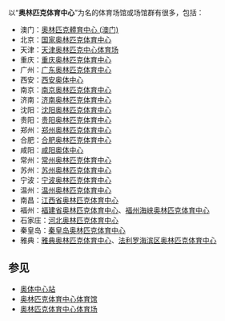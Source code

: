 以“'''奥林匹克体育中心'''”为名的体育场馆或场馆群有很多，包括：
* 澳门：[[奧林匹克體育中心_(澳门)|奧林匹克體育中心 (澳门)]]
* 北京：[[国家奥林匹克体育中心|国家奥林匹克体育中心]]
* 天津：[[天津奥林匹克中心体育场|天津奥林匹克中心体育场]]
* 重庆：[[重庆奥林匹克体育中心|重庆奥林匹克体育中心]]
* 广州：[[广东奥林匹克体育中心|广东奥林匹克体育中心]]
* 西安：[[西安奥体中心|西安奥体中心]]
* 南京：[[南京奥林匹克体育中心|南京奥林匹克体育中心]]
* 济南：[[济南奥林匹克体育中心|济南奥林匹克体育中心]]
* 沈阳：[[沈阳奥林匹克体育中心|沈阳奥林匹克体育中心]]
* 贵阳：[[贵阳奥林匹克体育中心|贵阳奥林匹克体育中心]]
* 郑州：[[郑州奥林匹克体育中心|郑州奥林匹克体育中心]]
* 合肥：[[合肥奥林匹克体育中心|合肥奥林匹克体育中心]]
* 咸阳：[[咸阳奥体中心|咸阳奥体中心]]
* 常州：[[常州奥林匹克体育中心|常州奥林匹克体育中心]]
* 苏州：[[苏州奥林匹克体育中心|苏州奥林匹克体育中心]]
* 宁波：[[宁波奥林匹克体育中心|宁波奥林匹克体育中心]]
* 温州：[[温州奥林匹克体育中心|温州奥林匹克体育中心]]
* 南昌：[[江西省奥林匹克体育中心|江西省奥林匹克体育中心]]
* 福州：[[福建省奥林匹克体育中心|福建省奥林匹克体育中心]]、[[福州海峡奥林匹克体育中心|福州海峡奥林匹克体育中心]]
* 石家庄：[[河北奥林匹克体育中心|河北奥林匹克体育中心]]
* 秦皇岛：[[秦皇岛奥林匹克体育中心|秦皇岛奥林匹克体育中心]]
* 雅典：[[雅典奥林匹克体育中心|雅典奥林匹克体育中心]]、[[法利罗海滨区奥林匹克体育中心|法利罗海滨区奥林匹克体育中心]]

== 参见 ==
* [[奥体中心站|奥体中心站]]
* [[奥林匹克体育中心体育馆|奥林匹克体育中心体育馆]]
* [[奥林匹克体育中心体育场|奥林匹克体育中心体育场]]

{{disambig|cat=八字以上建築物消歧義}}